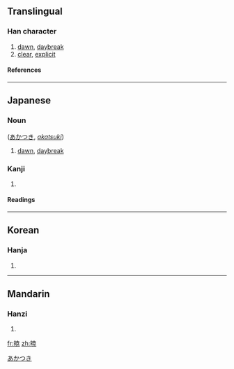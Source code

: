{{see|曉}}

==Translingual==
===Han character===
{{Han char|rn=72|rad=日|as=08|sn=12|four=|canj=日十廿山 (AJTU)}}
# [[dawn]], [[daybreak]]
# [[clear]], [[explicit]]
====References====
{{Han ref|kx=0497.311|dkj=14031|hdz=21516.011|uh=6681|ud=26241}}

----
==Japanese==
===Noun===
{{PAGENAME}} ([[あかつき]], ''[[akatsuki]]'')
#[[dawn]], [[daybreak]]

[[Category:Japanese nouns|あかつき]]

===Kanji===
{{ja-kanji|grade=c|rs=日08}}
# {{defn|Japanese}} 
====Readings====
{{ja-readings|on=[[ぎょう]] (gyō), [[きょう]] (kyō)|kun=[[あかつき]] (akatsuki), [[さとる]] (satoru)}}

----
==Korean==
===Hanja===
{{ko-hanja|hangeul=효|eumhun=|rv=hyo|mr=hyo|y=hyo}}
# {{defn|Korean}}

----
==Mandarin==
===Hanzi===
{{cmn-hanzi|pin=[[gěng]] (geng3), [[gèng]] (geng4), [[xiǎo]] (xiao3)|wg=keng<sup>3</sup>, keng<sup>4</sup>, hsiao<sup>3</sup>}}
# {{defn|Mandarin}}

[[fr:暁]]
[[zh:暁]]